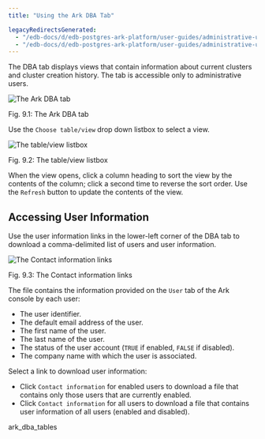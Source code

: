 ```yaml
---
title: "Using the Ark DBA Tab"

legacyRedirectsGenerated:
  - "/edb-docs/d/edb-postgres-ark-platform/user-guides/administrative-users-guide/3.5/ark_dba_tab.html"
  - "/edb-docs/d/edb-postgres-ark-platform/user-guides/administrative-users-guide/latest/ark_dba_tab.html"
---
```


<div id="ark_dba_tab" class="registered_link"></div>

The DBA tab displays views that contain information about current clusters and cluster creation history. The tab is accessible only to administrative users.

![*The Ark DBA tab*](images/ark_dba_tab.png)

Fig. 9.1: The Ark DBA tab

Use the `Choose table/view` drop down listbox to select a view.

![*The table/view listbox*](images/ark_dba_tab_drop_down.png)

Fig. 9.2: The table/view listbox

When the view opens, click a column heading to sort the view by the contents of the column; click a second time to reverse the sort order. Use the `Refresh` button to update the contents of the view.

## Accessing User Information

Use the user information links in the lower-left corner of the DBA tab to download a comma-delimited list of users and user information.

![*The Contact information links*](images/ark_dba_tab_user_info.png)

Fig. 9.3: The Contact information links

The file contains the information provided on the `User` tab of the Ark console by each user:

-   The user identifier.
-   The default email address of the user.
-   The first name of the user.
-   The last name of the user.
-   The status of the user account (`TRUE` if enabled, `FALSE` if disabled).
-   The company name with which the user is associated.

Select a link to download user information:

-   Click `Contact information` for enabled users to download a file that contains only those users that are currently enabled.
-   Click `Contact information` for all users to download a file that contains user information of all users (enabled and disabled).

<div class="toctree">

ark_dba_tables

</div>
